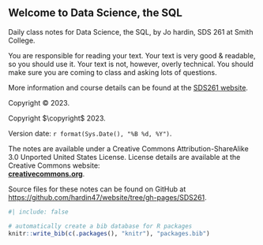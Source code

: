 ::: welcome
::: {.content-visible when-format="html"}
# Welcome to Data Science, the SQL {.unnumbered}
:::

\chapter*{}

\vfill

::: {.content-visible when-format="html"}
Daily class notes for Data Science, the SQL, by Jo hardin, SDS 261 at Smith College.

You are responsible for reading your text. Your text is very good & readable, so you should use it. Your text is not, however, overly technical. You should make sure you are coming to class and asking lots of questions.

More information and course details can be found at the [SDS261 website](https://sds261-sql.netlify.app/).
:::

```{=html}
<!--
The book will always be available for free here. It is also available in PDF (for free or for the amount you choose to contribute) on Leanpub and in black&white paperback for purchase for $20.
<br><br>
<a href="https://leanpub.com/imstat" target="_blank"><img src="images/_icons/file.png" width="30px">&nbsp;<strong>Download PDF</strong></a>
<br>
<a href="https://www.openintro.org/go?id=ims1_bw_pb&referrer=/book/ims/online"><img src="images/_icons/book.png" width="30px">&nbsp;<strong>Purchase paperback</strong></a>
<br><br>
---
<br><br>
-->
```
::: {.content-visible when-format="html"}
Copyright © 2023.
:::

::: {.content-hidden unless-format="pdf"}
Copyright $\copyright$ 2023.
:::

Version date: `r format(Sys.Date(), "%B %d, %Y")`.

The notes are available under a Creative Commons Attribution-ShareAlike 3.0 Unported United States License.
License details are available at the Creative Commons website:\
[**creativecommons.org**](https://creativecommons.org/).

Source files for these notes can be found on GitHub at\
[https://github.com/hardin47/website/tree/gh-pages/SDS261](https://github.com/hardin47/website/tree/gh-pages/SDS261).
:::

```r
#| include: false

# automatically create a bib database for R packages
knitr::write_bib(c(.packages(), "knitr"), "packages.bib")
```
